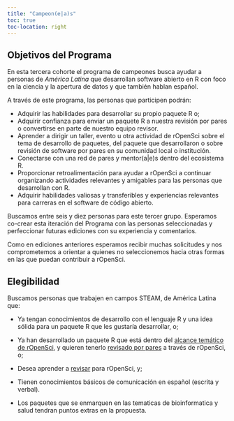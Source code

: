 ```yaml
---
title: "Campeon(e|a)s"
toc: true
toc-location: right
---
```


## Objetivos del Programa

En esta tercera cohorte el programa de campeones busca ayudar a personas de *América Latina* que desarrollan software abierto en R con foco en la ciencia y la apertura de datos y que también hablan español.

A través de este programa, las personas que participen podrán:

* Adquirir las habilidades para desarrollar su propio paquete R o;
* Adquirir confianza para enviar un paquete R a nuestra revisión por pares o convertirse en parte de nuestro equipo revisor.
* Aprender a dirigir un taller, evento u otra actividad de rOpenSci sobre el tema de desarrollo de paquetes, del paquete que desarrollaron o sobre revisión de software por pares en su comunidad local o institución.
* Conectarse con una red de pares y mentor(a|e)s dentro del ecosistema R.
* Proporcionar retroalimentación para ayudar a rOpenSci a continuar organizando actividades relevantes y amigables para las personas que desarrollan con R.
* Adquirir habilidades valiosas y transferibles y experiencias relevantes para carreras en el software de código abierto.

Buscamos entre seis y diez personas para este tercer grupo. Esperamos co-crear esta iteración del Programa con las personas seleccionadas y perfeccionar futuras ediciones con su experiencia y comentarios.

Como en ediciones anteriores esperamos recibir muchas solicitudes y nos comprometemos a orientar a quienes no seleccionemos hacia otras formas en las que puedan contribuir a rOpenSci.

## Elegibilidad

Buscamos personas que trabajen en campos STEAM, de América Latina que:

* Ya tengan conocimientos de desarrollo con el lenguaje R y una idea sólida para un paquete R que les gustaría desarrollar, o;

* Ya han desarrollado un paquete R que está dentro del [alcance temático de rOpenSci](https://devguide.ropensci.org/es/softwarereview_policies.es.html), y quieren tenerlo [revisado por pares](/es/software-review/) a través de rOpenSci, o;

* Desea aprender a [revisar](https://devguide.ropensci.org/es/softwarereview_reviewer.es.html) para rOpenSci, y;

* Tienen conocimientos básicos de comunicación en español (escrita y verbal).



* Los paquetes que se enmarquen en las tematicas de bioinformatica y salud tendran puntos extras en la propuesta. 

